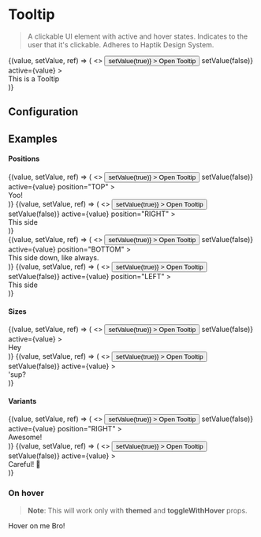 
# Tooltip

> A clickable UI element with active and hover states. Indicates to the user that it's clickable.
> Adheres to Haptik Design System.

<CodeBlock>
  {(value, setValue, ref) => (
    <>
      <Button
        themed
        variant="secondary"
        innerRef={ref}
        onHover
        onClick={() => setValue(true)}
      >
        Open Tooltip
      </Button>
      <Tooltip
        attachTo={ref}
        themed
        onClose={() => setValue(false)}
        active={value}
      >
        <div>This is a Tooltip</div>
      </Tooltip>
    </>
  )}
</CodeBlock>

## Configuration

<ConfigBlock of={Tooltip} />

## Examples

#### Positions

<div
  style={{
    display: "grid",
    gridTemplateColumns: "50% 48%",
    gridColumnGap: "15px",
  }}
>

<CodeBlock title="Top">
  {(value, setValue, ref) => (
    <>
      <Button
        themed
        size="regular"
        innerRef={ref}
        onClick={() => setValue(true)}
      >
        Open Tooltip
      </Button>
      <Tooltip
        themed
        attachTo={ref}
        onClose={() => setValue(false)}
        active={value}
        position="TOP"
      >
        <div>Yoo!</div>
      </Tooltip>
    </>
  )}
</CodeBlock>

<CodeBlock title="Right">
  {(value, setValue, ref) => (
    <>
      <Button
        themed
        size="regular"
        variant="secondary"
        innerRef={ref}
        onClick={() => setValue(true)}
      >
        Open Tooltip
      </Button>
      <Tooltip
        themed
        attachTo={ref}
        onClose={() => setValue(false)}
        active={value}
        position="RIGHT"
      >
        <div>This side</div>
      </Tooltip>
    </>
  )}
</CodeBlock>

</div>

<div
  style={{
    display: "grid",
    gridTemplateColumns: "50% 48%",
    gridColumnGap: "15px",
  }}
>
  <CodeBlock title="Bottom">
    {(value, setValue, ref) => (
      <>
        <Button
          themed
          size="regular"
          variant="warning"
          innerRef={ref}
          onClick={() => setValue(true)}
        >
          Open Tooltip
        </Button>
        <Tooltip
          themed
          attachTo={ref}
          onClose={() => setValue(false)}
          active={value}
          position="BOTTOM"
        >
          <div>This side down, like always.</div>
        </Tooltip>
      </>
    )}
  </CodeBlock>

  <CodeBlock title="Left">
    {(value, setValue, ref) => (
      <>
        <Button
          themed
          size="regular"
          innerRef={ref}
          onClick={() => setValue(true)}
        >
          Open Tooltip
        </Button>
        <Tooltip
          themed
          attachTo={ref}
          onClose={() => setValue(false)}
          active={value}
          position="LEFT"
        >
          <div>This side</div>
        </Tooltip>
      </>
    )}
  </CodeBlock>
</div>

<div style={{ marginBottom: 30, marginTop: 30, border: "1px solid #d5d5d5" }} />

#### Sizes

<div
  style={{
    display: "grid",
    gridTemplateColumns: "50% 48%",
    gridColumnGap: "15px",
  }}
>

<CodeBlock title="Small">
  {(value, setValue, ref) => (
    <>
      <Button
        themed
        size="regular"
        innerRef={ref}
        onClick={() => setValue(true)}
      >
        Open Tooltip
      </Button>
      <Tooltip
        themed
        size="small"
        attachTo={ref}
        onClose={() => setValue(false)}
        active={value}
      >
        <div>Hey</div>
      </Tooltip>
    </>
  )}
</CodeBlock>

<CodeBlock title="Large">
  {(value, setValue, ref) => (
    <>
      <Button
        themed
        size="regular"
        variant="secondary"
        innerRef={ref}
        onClick={() => setValue(true)}
      >
        Open Tooltip
      </Button>
      <Tooltip
        themed
        size="large"
        attachTo={ref}
        onClose={() => setValue(false)}
        active={value}
      >
        <div>'sup?</div>
      </Tooltip>
    </>
  )}
</CodeBlock>

</div>

<div style={{ marginBottom: 30, marginTop: 30, border: "1px solid #d5d5d5" }} />

#### Variants

<div
  style={{
    display: "grid",
    gridTemplateColumns: "50% 48%",
    gridColumnGap: "15px",
  }}
>

<CodeBlock title="Variant: Success">
  {(value, setValue, ref) => (
    <>
      <Button
        themed
        size="regular"
        innerRef={ref}
        onClick={() => setValue(true)}
      >
        Open Tooltip
      </Button>
      <Tooltip
        themed
        variant="success"
        attachTo={ref}
        onClose={() => setValue(false)}
        active={value}
        position="RIGHT"
      >
        <div>Awesome!</div>
      </Tooltip>
    </>
  )}
</CodeBlock>

<CodeBlock title="Variant: Danger">
  {(value, setValue, ref) => (
    <>
      <Button
        themed
        size="regular"
        variant="danger"
        innerRef={ref}
        onClick={() => setValue(true)}
      >
        Open Tooltip
      </Button>
      <Tooltip
        themed
        variant="danger"
        attachTo={ref}
        onClose={() => setValue(false)}
        active={value}
      >
        <div>Careful! 💩</div>
      </Tooltip>
    </>
  )}
</CodeBlock>

</div>

<div style={{ marginBottom: 30, marginTop: 30, border: "1px solid #d5d5d5" }} />

### On hover

> <strong>Note</strong>: This will work only with <strong>themed</strong> and <strong>toggleWithHover</strong> props.

<CodeBlock title="Hover">
  <Tooltip
    themed
    toggleWithHover
    tooltip="Nice!"
    variant="danger"
    position="RIGHT"
  >
    <span>Hover on me Bro!</span>
  </Tooltip>
</CodeBlock>
